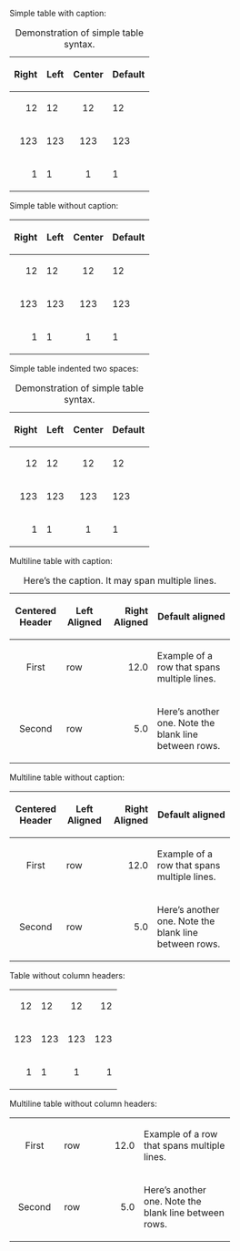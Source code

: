 Simple table with caption:

{|
|+ Demonstration of simple table syntax.
!align="right"| Right
! Left
!align="center"| Center
! Default
|-
|align="right"| 12
| 12
|align="center"| 12
| 12
|-
|align="right"| 123
| 123
|align="center"| 123
| 123
|-
|align="right"| 1
| 1
|align="center"| 1
| 1
|}

Simple table without caption:

{|
!align="right"| Right
! Left
!align="center"| Center
! Default
|-
|align="right"| 12
| 12
|align="center"| 12
| 12
|-
|align="right"| 123
| 123
|align="center"| 123
| 123
|-
|align="right"| 1
| 1
|align="center"| 1
| 1
|}

Simple table indented two spaces:

{|
|+ Demonstration of simple table syntax.
!align="right"| Right
! Left
!align="center"| Center
! Default
|-
|align="right"| 12
| 12
|align="center"| 12
| 12
|-
|align="right"| 123
| 123
|align="center"| 123
| 123
|-
|align="right"| 1
| 1
|align="center"| 1
| 1
|}

Multiline table with caption:

{|
|+ Here’s the caption. It may span multiple lines.
!align="center" width="15%"| Centered Header
!width="13%"| Left Aligned
!align="right" width="16%"| Right Aligned
!width="33%"| Default aligned
|-
|align="center"| First
| row
|align="right"| 12.0
| Example of a row that spans multiple lines.
|-
|align="center"| Second
| row
|align="right"| 5.0
| Here’s another one. Note the blank line between rows.
|}

Multiline table without caption:

{|
!align="center" width="15%"| Centered Header
!width="13%"| Left Aligned
!align="right" width="16%"| Right Aligned
!width="33%"| Default aligned
|-
|align="center"| First
| row
|align="right"| 12.0
| Example of a row that spans multiple lines.
|-
|align="center"| Second
| row
|align="right"| 5.0
| Here’s another one. Note the blank line between rows.
|}

Table without column headers:

{|
|align="right"| 12
| 12
|align="center"| 12
|align="right"| 12
|-
|align="right"| 123
| 123
|align="center"| 123
|align="right"| 123
|-
|align="right"| 1
| 1
|align="center"| 1
|align="right"| 1
|}

Multiline table without column headers:

{|
|align="center" width="15%"| First
|width="13%"| row
|align="right" width="16%"| 12.0
|width="33%"| Example of a row that spans multiple lines.
|-
|align="center"| Second
| row
|align="right"| 5.0
| Here’s another one. Note the blank line between rows.
|}

